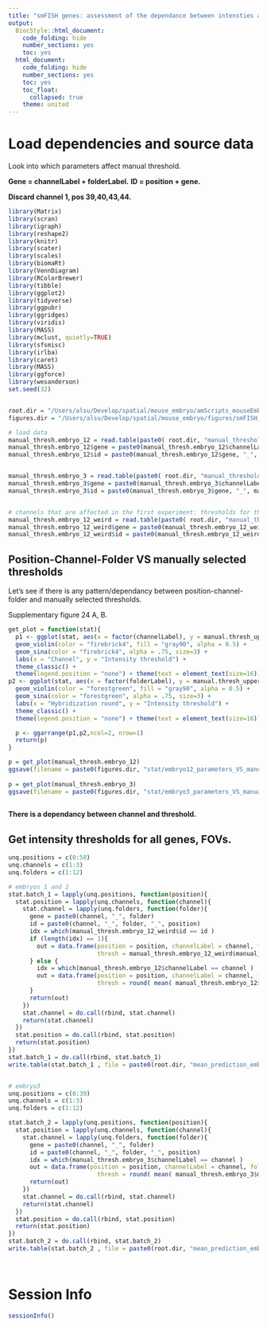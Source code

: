 ```yaml
---
title: "smFISH genes: assessment of the dependance between intensties and channels."
output:
  BiocStyle::html_document:
    code_folding: hide
    number_sections: yes
    toc: yes  
  html_document:
    code_folding: hide
    number_sections: yes
    toc: yes
    toc_float:
      collapsed: true
    theme: united
---
```


# Load dependencies and source data

Look into which parameters affect manual threshold.

**Gene = channelLabel + folderLabel.**
**ID = position + gene.** 

**Discard channel 1, pos 39,40,43,44.**

```r

library(Matrix)
library(scran)
library(igraph)
library(reshape2)
library(knitr)
library(scater)
library(scales)
library(biomaRt)
library(VennDiagram)
library(RColorBrewer)
library(tibble)
library(ggplot2)
library(tidyverse)
library(ggpubr)
library(ggridges)
library(viridis)
library(MASS)
library(mclust, quietly=TRUE)
library(sfsmisc) 
library(irlba)
library(caret)
library(MASS)
library(ggforce)
library(wesanderson)
set.seed(32)


root.dir = "/Users/alsu/Develop/spatial/mouse_embryo/amScripts_mouseEmbryoFISH/analysis/smFISH__countDots/"
figures.dir = "/Users/alsu/Develop/spatial/mouse_embryo/figures/smFISH__dotsAutoDetect/"

# load data 
manual_thresh.embryo_12 = read.table(paste0( root.dir, "manual_threshold/embryo12.tab"), header = TRUE, sep = "\t", stringsAsFactors = FALSE, comment.char = "$")
manual_thresh.embryo_12$gene = paste0(manual_thresh.embryo_12$channelLabel, "_", manual_thresh.embryo_12$folderLabel)
manual_thresh.embryo_12$id = paste0(manual_thresh.embryo_12$gene, "_", manual_thresh.embryo_12$position)


manual_thresh.embryo_3 = read.table(paste0( root.dir, "manual_threshold/embryo3.tab"), header = TRUE, sep = "\t", stringsAsFactors = FALSE, comment.char = "$")
manual_thresh.embryo_3$gene = paste0(manual_thresh.embryo_3$channelLabel, "_", manual_thresh.embryo_3$folderLabel)
manual_thresh.embryo_3$id = paste0(manual_thresh.embryo_3$gene, "_", manual_thresh.embryo_3$position)


# channels that are affected in the first experiment: thresholds for these FOVs were re-calculated again
manual_thresh.embryo_12_weird = read.table(paste0( root.dir, "manual_threshold/embryo12_channel_1_pos_39_40_43_44.tab"), header = TRUE, sep = "\t", stringsAsFactors = FALSE, comment.char = "$")
manual_thresh.embryo_12_weird$gene = paste0(manual_thresh.embryo_12_weird$channelLabel, "_", manual_thresh.embryo_12_weird$folderLabel)
manual_thresh.embryo_12_weird$id = paste0(manual_thresh.embryo_12_weird$gene, "_", manual_thresh.embryo_12_weird$position)


```


## Position-Channel-Folder VS manually selected thresholds

Let's see if there is any pattern/dependancy between position-channel-folder and manually selected thresholds.

Supplementary figure 24 A, B.

```r


get_plot = function(stat){
  p1 <- ggplot(stat, aes(x = factor(channelLabel), y = manual.thresh_upper)) + 
  geom_violin(color = "firebrick4", fill = "gray90", alpha = 0.5) +
  geom_sina(color = "firebrick4", alpha = .75, size=3) +
  labs(x = "Channel", y = "Intensity threshold") +
  theme_classic() +
  theme(legend.position = "none") + theme(text = element_text(size=16))
p2 <- ggplot(stat, aes(x = factor(folderLabel), y = manual.thresh_upper)) + 
  geom_violin(color = "forestgreen", fill = "gray90", alpha = 0.5) +
  geom_sina(color = "forestgreen", alpha = .75, size=3) +
  labs(x = "Hybridization round", y = "Intensity threshold") +
  theme_classic() +
  theme(legend.position = "none") + theme(text = element_text(size=16))

  p <- ggarrange(p1,p2,ncol=2, nrow=1)
  return(p)
}

p = get_plot(manual_thresh.embryo_12)
ggsave(filename = paste0(figures.dir, "stat/embryo12_parameters_VS_manualThreshold", ".png"), plot = p, width = 12, height = 10)
 
p = get_plot(manual_thresh.embryo_3)
ggsave(filename = paste0(figures.dir, "stat/embryo3_parameters_VS_manualThreshold", ".png"), plot = p, width = 12, height = 10)
 

```

**There is a dependancy between channel and threshold. **

## Get intensity thresholds for all genes, FOVs.

```r

unq.positions = c(0:50)
unq.channels = c(1:3)
unq.folders = c(1:12)

# embryos 1 and 2
stat.batch_1 = lapply(unq.positions, function(position){
  stat.position = lapply(unq.channels, function(channel){
    stat.channel = lapply(unq.folders, function(folder){
      gene = paste0(channel, "_", folder)
      id = paste0(channel, "_", folder, "_", position)
      idx = which(manual_thresh.embryo_12_weird$id == id )
      if (length(idx) == 1){
        out = data.frame(position = position, channelLabel = channel, folderLabel = folder, id = id, gene = gene,
                         thresh = manual_thresh.embryo_12_weird$manual_upper[idx])
      } else {
        idx = which(manual_thresh.embryo_12$channelLabel == channel )
        out = data.frame(position = position, channelLabel = channel, folderLabel = folder, id = id, gene = gene,
                         thresh = round( mean( manual_thresh.embryo_12$manual.thresh_upper[idx]) ) )
      }
      return(out)
    })
    stat.channel = do.call(rbind, stat.channel)
    return(stat.channel)
  })
  stat.position = do.call(rbind, stat.position)
  return(stat.position)
})
stat.batch_1 = do.call(rbind, stat.batch_1)
write.table(stat.batch_1 , file = paste0(root.dir, "mean_prediction_embryo12.tab"), row.names = F, col.names = T, sep = "\t") 


# embryo3
unq.positions = c(0:39)
unq.channels = c(1:3)
unq.folders = c(1:12)

stat.batch_2 = lapply(unq.positions, function(position){
  stat.position = lapply(unq.channels, function(channel){
    stat.channel = lapply(unq.folders, function(folder){
      gene = paste0(channel, "_", folder)
      id = paste0(channel, "_", folder, "_", position)
      idx = which(manual_thresh.embryo_3$channelLabel == channel )
      out = data.frame(position = position, channelLabel = channel, folderLabel = folder, id = id, gene = gene,
                         thresh = round( mean( manual_thresh.embryo_3$manual.thresh_upper[idx]) ) )
      return(out)
    })
    stat.channel = do.call(rbind, stat.channel)
    return(stat.channel)
  })
  stat.position = do.call(rbind, stat.position)
  return(stat.position)
})
stat.batch_2 = do.call(rbind, stat.batch_2)
write.table(stat.batch_2 , file = paste0(root.dir, "mean_prediction_embryo3.tab"), row.names = F, col.names = T, sep = "\t") 




```

# Session Info

```r
sessionInfo()
```
